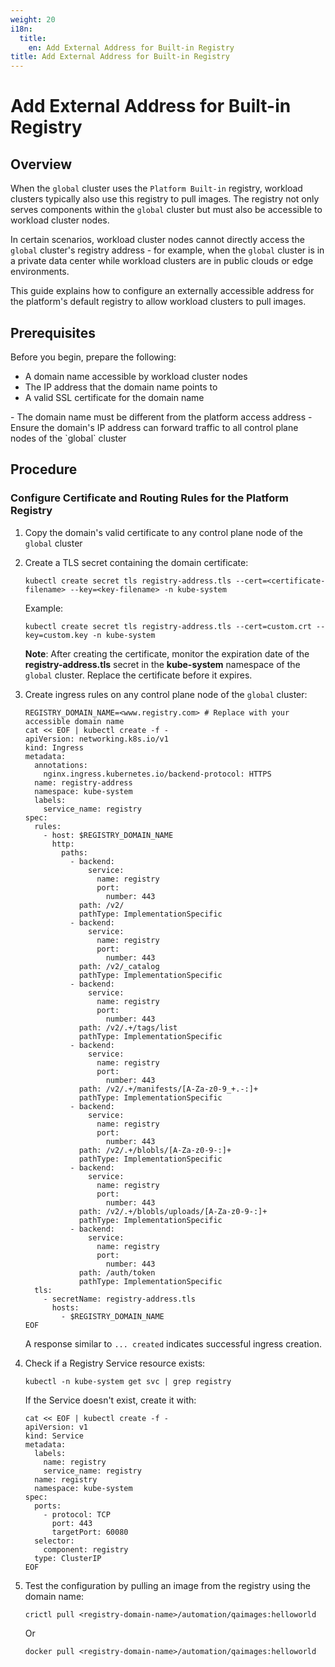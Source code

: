 ```yaml
---
weight: 20
i18n:
  title:
    en: Add External Address for Built-in Registry
title: Add External Address for Built-in Registry
---
```


# Add External Address for Built-in Registry

## Overview

When the `global` cluster uses the `Platform Built-in` registry, workload clusters typically also use this registry to pull images. The registry not only serves components within the `global` cluster but must also be accessible to workload cluster nodes.

In certain scenarios, workload cluster nodes cannot directly access the `global` cluster's registry address - for example, when the `global` cluster is in a private data center while workload clusters are in public clouds or edge environments.

This guide explains how to configure an externally accessible address for the platform's default registry to allow workload clusters to pull images.

## Prerequisites

Before you begin, prepare the following:
- A domain name accessible by workload cluster nodes
- The IP address that the domain name points to
- A valid SSL certificate for the domain name

<Directive type="warning" title="WARNING">
- The domain name must be different from the platform access address
- Ensure the domain's IP address can forward traffic to all control plane nodes of the `global` cluster
</Directive>

## Procedure

### Configure Certificate and Routing Rules for the Platform Registry

1. Copy the domain's valid certificate to any control plane node of the `global` cluster

2. Create a TLS secret containing the domain certificate:

   ```
   kubectl create secret tls registry-address.tls --cert=<certificate-filename> --key=<key-filename> -n kube-system
   ```

   Example:
   ```
   kubectl create secret tls registry-address.tls --cert=custom.crt --key=custom.key -n kube-system
   ```

   **Note**: After creating the certificate, monitor the expiration date of the **registry-address.tls** secret in the **kube-system** namespace of the `global` cluster. Replace the certificate before it expires.

3. Create ingress rules on any control plane node of the `global` cluster:

   ```
   REGISTRY_DOMAIN_NAME=<www.registry.com> # Replace with your accessible domain name
   cat << EOF | kubectl create -f -
   apiVersion: networking.k8s.io/v1
   kind: Ingress
   metadata:
     annotations:
       nginx.ingress.kubernetes.io/backend-protocol: HTTPS
     name: registry-address
     namespace: kube-system
     labels:
       service_name: registry
   spec:
     rules:
       - host: $REGISTRY_DOMAIN_NAME
         http:
           paths:
             - backend:
                 service:
                   name: registry
                   port:
                     number: 443
               path: /v2/
               pathType: ImplementationSpecific
             - backend:
                 service:
                   name: registry
                   port:
                     number: 443
               path: /v2/_catalog
               pathType: ImplementationSpecific
             - backend:
                 service:
                   name: registry
                   port:
                     number: 443
               path: /v2/.+/tags/list
               pathType: ImplementationSpecific
             - backend:
                 service:
                   name: registry
                   port:
                     number: 443
               path: /v2/.+/manifests/[A-Za-z0-9_+.-:]+
               pathType: ImplementationSpecific
             - backend:
                 service:
                   name: registry
                   port:
                     number: 443
               path: /v2/.+/blobls/[A-Za-z0-9-:]+
               pathType: ImplementationSpecific
             - backend:
                 service:
                   name: registry
                   port:
                     number: 443
               path: /v2/.+/blobls/uploads/[A-Za-z0-9-:]+
               pathType: ImplementationSpecific
             - backend:
                 service:
                   name: registry
                   port:
                     number: 443
               path: /auth/token
               pathType: ImplementationSpecific
     tls:
       - secretName: registry-address.tls
         hosts:
           - $REGISTRY_DOMAIN_NAME
   EOF
   ```

   A response similar to `... created` indicates successful ingress creation.

4. Check if a Registry Service resource exists:

   ```
   kubectl -n kube-system get svc | grep registry
   ```

   If the Service doesn't exist, create it with:

   ```
   cat << EOF | kubectl create -f -
   apiVersion: v1
   kind: Service
   metadata:
     labels:
       name: registry
       service_name: registry
     name: registry
     namespace: kube-system
   spec:
     ports:
       - protocol: TCP
         port: 443
         targetPort: 60080
     selector:
       component: registry
     type: ClusterIP
   EOF
   ```

5. Test the configuration by pulling an image from the registry using the domain name:

   ```
   crictl pull <registry-domain-name>/automation/qaimages:helloworld
   ```

   Or

   ```
   docker pull <registry-domain-name>/automation/qaimages:helloworld
   ```
